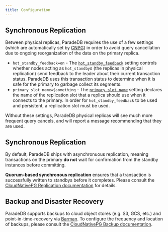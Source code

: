 ```yaml
---
title: Configuration
---
```


## Synchronous Replication

Between physical replicas, ParadeDB requires the use of a few settings (which are automatically set by [CNPG](/deploy/self-hosted/kubernetes)) in order to avoid query cancellation due to ongoing reorganization of the data on the primary replica.

- `hot_standby_feedback=on` - The [`hot_standby_feedback`](https://www.postgresql.org/docs/current/runtime-config-replication.html#GUC-HOT-STANDBY-FEEDBACK) setting controls whether nodes acting as `hot_standby`s (the replicas in physical replication) send feedback to the leader about their current transaction status. ParadeDB uses this transaction status to determine when it is safe for the primary to garbage collect its segments.
- `primary_slot_name=$something` - The [`primary_slot_name`](https://www.postgresql.org/docs/current/runtime-config-replication.html#GUC-PRIMARY-SLOT-NAME) setting declares the name of the replication slot that a replica should use when it connects to the primary. In order for `hot_standby_feedback` to be used and persistent, a replication slot must be used.

Without these settings, ParadeDB physical replicas will see much more frequent query cancels, and will report a message recommending that they are used.

## Synchronous Replication

By default, ParadeDB ships with asynchronuous replication, meaning transactions on the primary **do not** wait for confirmation from
the standby instances before committing.

**Quorum-based synchronous replication** ensures that a transaction is successfully written to standbys before it completes.
Please consult the [CloudNativePG Replication documentation](https://cloudnative-pg.io/documentation/1.18/replication/#synchronous-replication) for details.

## Backup and Disaster Recovery

ParadeDB supports backups to cloud object stores (e.g. S3, GCS, etc.) and point-in-time-recovery
via [Barman](https://pgbarman.org/). To configure the frequency and location of backups, please consult the [CloudNativePG Backup documentation](https://cloudnative-pg.io/documentation/1.18/backup_recovery/).
